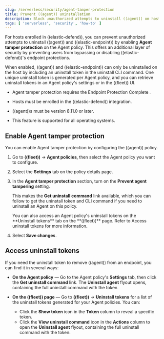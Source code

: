 ```yaml
---
slug: /serverless/security/agent-tamper-protection
title: Prevent ((agent)) uninstallation
description: Block unauthorized attempts to uninstall ((agent)) on hosts.
tags: [ 'serverless', 'security', 'how-to' ]
---
```


<div id="agent-tamper-protection"></div>

For hosts enrolled in ((elastic-defend)), you can prevent unauthorized attempts to uninstall ((agent)) and ((elastic-endpoint)) by enabling **Agent tamper protection** on the Agent policy. This offers an additional layer of security by preventing users from bypassing or disabling ((elastic-defend))'s endpoint protections. 

When enabled, ((agent)) and ((elastic-endpoint)) can only be uninstalled on the host by including an uninstall token in the uninstall CLI command. One unique uninstall token is generated per Agent policy, and you can retrieve uninstall tokens in an Agent policy's settings or in the ((fleet)) UI.

<DocCallOut title="Requirements">

* Agent tamper protection requires the Endpoint Protection Complete <DocLink slug="/serverless/elasticsearch/manage-project" text="project feature"/>. 

* Hosts must be enrolled in the ((elastic-defend)) integration.

* ((agent))s must be version 8.11.0 or later.

* This feature is supported for all operating systems.

</DocCallOut>

<DocImage url="../images/agent-tamper-protection/agent-tamper-protection.png" alt="Agent tamper protection setting highlighted on Agent policy settings page"/>

<div id="enable-agent-tamper-protection"></div>

## Enable Agent tamper protection

You can enable Agent tamper protection by configuring the ((agent)) policy.

1. Go to **((fleet))** -> **Agent policies**, then select the Agent policy you want to configure.
1. Select the **Settings** tab on the policy details page.
1. In the **Agent tamper protection** section, turn on the **Prevent agent tampering** setting.

    This makes the **Get uninstall command** link available, which you can follow to get the uninstall token and CLI command if you need to <DocLink slug="/serverless/security/uninstall-agent">uninstall an Agent</DocLink> on this policy.

    <DocCallOut title="Tip">
    You can also access an Agent policy's uninstall tokens on the **Uninstall tokens** tab on the **((fleet))** page. Refer to <DocLink slug="/serverless/security/agent-tamper-protection" section="fleet-uninstall-tokens">Access uninstall tokens</DocLink> for more information.
    </DocCallOut>

1. Select **Save changes**.

<div id="fleet-uninstall-tokens"></div>

## Access uninstall tokens

If you need the uninstall token to remove ((agent)) from an endpoint, you can find it in several ways:

* **On the Agent policy** — Go to the Agent policy's **Settings** tab, then click the **Get uninstall command** link. The **Uninstall agent** flyout opens, containing the full uninstall command with the token.

* **On the ((fleet)) page** — Go to **((fleet))** -> **Uninstall tokens** for a list of the uninstall tokens generated for your Agent policies. You can:

    * Click the **Show token** icon in the **Token** column to reveal a specific token.
    * Click the **View uninstall command** icon in the **Actions** column to open the **Uninstall agent** flyout, containing the full uninstall command with the token.
